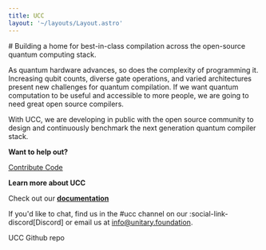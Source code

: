 ```yaml
---
title: UCC
layout: '~/layouts/Layout.astro'
---
```



<PageIntro>
# Building a home for best-in-class compilation across the open-source quantum computing stack.

</PageIntro>

As quantum hardware advances, so does the complexity of programming it. Increasing qubit counts, diverse gate operations, and varied architectures present new challenges for quantum compilation. If we want quantum computation to be useful and accessible to more people, we are going to need great open source compilers.

With UCC, we are developing in public with the open source community to design and continuously benchmark the next generation quantum compiler stack.

**Want to help out?**

[Contribute Code](https://ucc.readthedocs.io/en/latest/contributing.html#contributing-guide)

**Learn more about UCC**

Check out our **[documentation](https://ucc.readthedocs.io/en/stable/)**

If you'd like to chat, find us in the #ucc channel on our 
:social-link-discord[Discord] or email us at 
[info@unitary.foundation](mailto:info@unitary.foundation).

<ButtonLink url="https://github.com/unitaryfund/ucc">UCC Github repo</ButtonLink>
